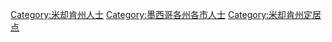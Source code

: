 [[Category:米却肯州人士|Category:米却肯州人士]]
[[Category:墨西哥各州各市人士|Category:墨西哥各州各市人士]]
[[Category:米却肯州定居点|Category:米却肯州定居点]]
